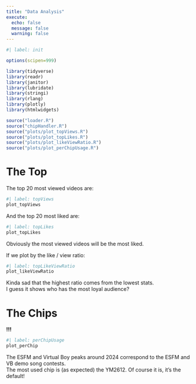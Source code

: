 ```yaml
---
title: "Data Analysis"
execute:
  echo: false
  message: false
  warning: false
---
```


```r
#| label: init

options(scipen=999)

library(tidyverse)
library(readr)
library(janitor)
library(lubridate)
library(stringi)
library(rlang)
library(plotly)
library(htmlwidgets)

source("loader.R")
source("chipHandler.R")
source("plots/plot_topViews.R")
source("plots/plot_topLikes.R")
source("plots/plot_likeViewRatio.R")
source("plots/plot_perChipUsage.R")

```

# The Top

The top 20 most viewed videos are:
```r
#| label: topViews
plot_topViews
```
And the top 20 most liked are:
```r
#| label: topLikes
plot_topLikes
```
Obviously the most viewed videos will be the most liked.

If we plot by the like / view ratio:
```r
#| label: topLikeViewRatio
plot_likeViewRatio
```
Kinda sad that the highest ratio comes from the lowest stats.<br>
I guess it shows who has the most loyal audience?

# The Chips
**!!!**
```r
#| label: perChipUsage
plot_perChip
```

The ESFM and Virtual Boy peaks around 2024 correspond to the ESFM and VB demo song contests.<br>
The most used chip is (as expected) the YM2612. Of course it is, it's the default!

